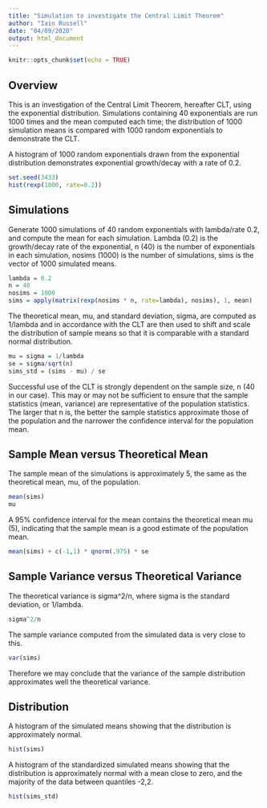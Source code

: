 ```yaml
---
title: "Simulation to investigate the Central Limit Theorem"
author: "Iain Russell"
date: "04/09/2020"
output: html_document
---
```


```r
knitr::opts_chunk$set(echo = TRUE)
```

## Overview

This is an investigation of the Central Limit Theorem, hereafter CLT, using the exponential distribution. Simulations containing 40 exponentials are run 1000 times and the mean computed each time; the distribution of 1000 simulation means is compared with 1000 random exponentials to demonstrate the CLT.

A histogram of 1000 random exponentials drawn from the exponential distribution demonstrates exponential growth/decay with a rate of 0.2.  

```r
set.seed(3433)
hist(rexp(1000, rate=0.2))
```

## Simulations

Generate 1000 simulations of 40 random exponentials with lambda/rate 0.2, and compute the mean for each simulation.
Lambda (0.2) is the growth/decay rate of the exponential, n (40) is the number of exponentials in each simulation, nosims (1000) is the number of simulations, sims is the vector of 1000 simulated means.  

```r
lambda = 0.2
n = 40
nosims = 1000
sims = apply(matrix(rexp(nosims * n, rate=lambda), nosims), 1, mean)
```

The theoretical mean, mu, and standard deviation, sigma, are computed as 1/lambda and in accordance with the CLT are then used to shift and scale the distribution of sample means so that it is comparable with a standard normal distribution.

```r
mu = sigma = 1/lambda
se = sigma/sqrt(n)
sims_std = (sims - mu) / se
```

Successful use of the CLT is strongly dependent on the sample size, n (40 in our case). This may or may not be sufficient to ensure that the sample statistics (mean, variance) are representative of the population statistics. The larger that n is, the better the sample statistics approximate those of the population and the narrower the confidence interval for the population mean.

## Sample Mean versus Theoretical Mean

The sample mean of the simulations is approximately 5, the same as the theoretical mean, mu, of the population.

```r
mean(sims)
mu
```

A 95% confidence interval for the mean contains the theoretical mean mu (5), indicating that the sample mean is a good estimate of the population mean.

```r
mean(sims) + c(-1,1) * qnorm(.975) * se
```

## Sample Variance versus Theoretical Variance

The theoretical variance is sigma^2/n, where sigma is the standard deviation, or 1/lambda.

```r
sigma^2/n
```

The sample variance computed from the simulated data is very close to this.

```r
var(sims)
```

Therefore we may conclude that the variance of the sample distribution approximates well the theoretical variance.

## Distribution

A histogram of the simulated means showing that the distribution is approximately normal.

```r
hist(sims)
```
  
A histogram of the standardized simulated means showing that the distribution is approximately normal with a mean close to zero, and the majority of the data between quantiles -2,2.

```r
hist(sims_std)
```
